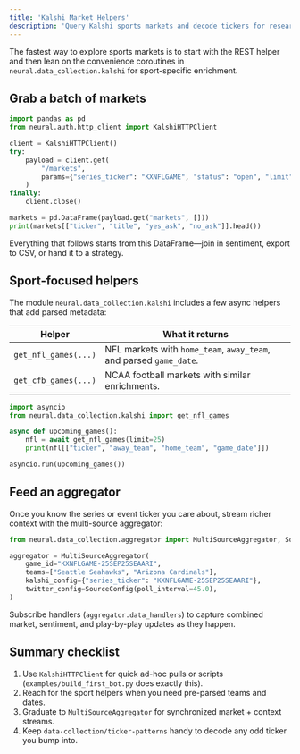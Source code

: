 ```yaml
---
title: 'Kalshi Market Helpers'
description: 'Query Kalshi sports markets and decode tickers for research workflows.'
---
```


The fastest way to explore sports markets is to start with the REST helper and then lean on the convenience coroutines in `neural.data_collection.kalshi` for sport-specific enrichment.

## Grab a batch of markets

```python
import pandas as pd
from neural.auth.http_client import KalshiHTTPClient

client = KalshiHTTPClient()
try:
    payload = client.get(
        "/markets",
        params={"series_ticker": "KXNFLGAME", "status": "open", "limit": 200}
    )
finally:
    client.close()

markets = pd.DataFrame(payload.get("markets", []))
print(markets[["ticker", "title", "yes_ask", "no_ask"]].head())
```

Everything that follows starts from this DataFrame—join in sentiment, export to CSV, or hand it to a strategy.

## Sport-focused helpers

The module `neural.data_collection.kalshi` includes a few async helpers that add parsed metadata:

| Helper | What it returns |
|--------|-----------------|
| `get_nfl_games(...)` | NFL markets with `home_team`, `away_team`, and parsed `game_date`. |
| `get_cfb_games(...)` | NCAA football markets with similar enrichments. |

```python
import asyncio
from neural.data_collection.kalshi import get_nfl_games

async def upcoming_games():
    nfl = await get_nfl_games(limit=25)
    print(nfl[["ticker", "away_team", "home_team", "game_date"]])

asyncio.run(upcoming_games())
```

## Feed an aggregator

Once you know the series or event ticker you care about, stream richer context with the multi-source aggregator:

```python
from neural.data_collection.aggregator import MultiSourceAggregator, SourceConfig

aggregator = MultiSourceAggregator(
    game_id="KXNFLGAME-25SEP25SEAARI",
    teams=["Seattle Seahawks", "Arizona Cardinals"],
    kalshi_config={"series_ticker": "KXNFLGAME-25SEP25SEAARI"},
    twitter_config=SourceConfig(poll_interval=45.0),
)
```

Subscribe handlers (`aggregator.data_handlers`) to capture combined market, sentiment, and play-by-play updates as they happen.

## Summary checklist

1. Use `KalshiHTTPClient` for quick ad-hoc pulls or scripts (`examples/build_first_bot.py` does exactly this).
2. Reach for the sport helpers when you need pre-parsed teams and dates.
3. Graduate to `MultiSourceAggregator` for synchronized market + context streams.
4. Keep `data-collection/ticker-patterns` handy to decode any odd ticker you bump into.
